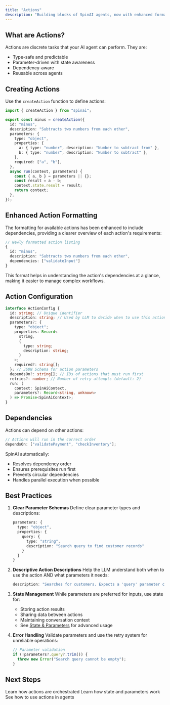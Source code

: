 ```yaml
---
title: "Actions"
description: "Building blocks of SpinAI agents, now with enhanced formatting and duplicate execution checks"
---
```


## What are Actions?

Actions are discrete tasks that your AI agent can perform. They are:

- Type-safe and predictable
- Parameter-driven with state awareness
- Dependency-aware
- Reusable across agents

## Creating Actions

Use the `createAction` function to define actions:

```typescript
import { createAction } from "spinai";

export const minus = createAction({
  id: "minus",
  description: "Subtracts two numbers from each other",
  parameters: {
    type: "object",
    properties: {
      a: { type: "number", description: "Number to subtract from" },
      b: { type: "number", description: "Number to subtract" },
    },
    required: ["a", "b"],
  },
  async run(context, parameters) {
    const { a, b } = parameters || {};
    const result = a - b;
    context.state.result = result;
    return context;
  },
});
```

## Enhanced Action Formatting

The formatting for available actions has been enhanced to include dependencies, providing a clearer overview of each action's requirements:

```typescript
// Newly formatted action listing
{
  id: "minus",
  description: "Subtracts two numbers from each other",
  dependencies: ["validateInput"]
}
```

This format helps in understanding the action's dependencies at a glance, making it easier to manage complex workflows.

## Action Configuration

```typescript
interface ActionConfig {
  id: string; // Unique identifier
  description: string; // Used by LLM to decide when to use this action
  parameters?: {
    type: "object";
    properties: Record<
      string,
      {
        type: string;
        description: string;
      }
    >;
    required?: string[];
  }; // JSON Schema for action parameters
  dependsOn?: string[]; // IDs of actions that must run first
  retries?: number; // Number of retry attempts (default: 2)
  run: (
    context: SpinAiContext,
    parameters?: Record<string, unknown>
  ) => Promise<SpinAiContext>;
}
```

## Dependencies

Actions can depend on other actions:

```typescript
// Actions will run in the correct order
dependsOn: ["validatePayment", "checkInventory"];
```

SpinAI automatically:

- Resolves dependency order
- Ensures prerequisites run first
- Prevents circular dependencies
- Handles parallel execution when possible

## Best Practices

1. **Clear Parameter Schemas**
   Define clear parameter types and descriptions:

   ```typescript
   parameters: {
     type: "object",
     properties: {
       query: {
         type: "string",
         description: "Search query to find customer records"
       }
     }
   }
   ```

2. **Descriptive Action Descriptions**
   Help the LLM understand both when to use the action AND what parameters it needs:

   ```typescript
   description: "Searches for customers. Expects a 'query' parameter containing search terms like name or email.";
   ```

3. **State Management**
   While parameters are preferred for inputs, use state for:

   - Storing action results
   - Sharing data between actions
   - Maintaining conversation context
   - See [State & Parameters](/core-concepts/state-and-parameters) for advanced usage

4. **Error Handling**
   Validate parameters and use the retry system for unreliable operations:

   ```typescript
   // Parameter validation
   if (!parameters?.query?.trim()) {
     throw new Error("Search query cannot be empty");
   }
   ```

## Next Steps

<CardGroup>
  <Card title="Task Loop" icon="arrows-spin" href="/core-concepts/task-loop">
    Learn how actions are orchestrated
  </Card>
  <Card
    title="State & Parameters"
    icon="arrows-spin"
    href="/core-concepts/state-and-parameters"
  >
    Learn how state and parameters work
  </Card>
  <Card title="Agents" icon="robot" href="/core-concepts/agents">
    See how to use actions in agents
  </Card>
</CardGroup>